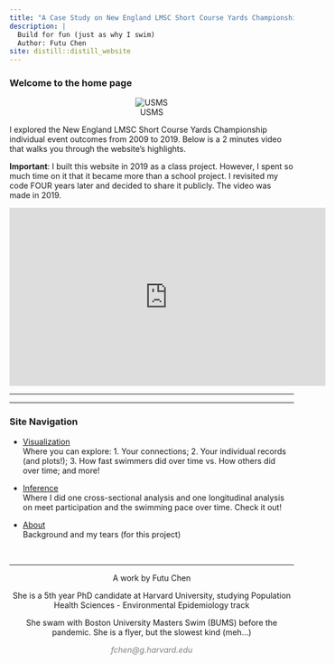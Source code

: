 ```yaml
---
title: "A Case Study on New England LMSC Short Course Yards Championship: 2009-2019"
description: | 
  Build for fun (just as why I swim)   
  Author: Futu Chen
site: distill::distill_website
---
```

### Welcome to the home page 

<center>
![USMS](https://www.usms.org/-/media/usms/developers/images/logo/usmslogo.png)
</center>

I explored the New England LMSC Short Course Yards Championship individual event outcomes from 2009 to 2019. Below is a 2 minutes video that walks you through the website's highlights.

**Important**: I built this website in 2019 as a class project. However, I spent so much time on it that it became more than a school project. I revisited my code FOUR years later and decided to share it publicly. The video was made in 2019.


<iframe width="560" height="315" src="https://www.youtube.com/embed/1n76FNluEjI" frameborder="0" allow="accelerometer; autoplay; encrypted-media; gyroscope; picture-in-picture" allowfullscreen></iframe>
  
***

***


<style>
div.blue { background-color:#AED6F1 ; border-radius: 5px; padding: 20px;}
</style>
<div class = "blue">
### Site Navigation 
- [Visualization](https://madaopt.github.io/Masters-swimmers/visual.html)  
Where you can explore: 1. Your connections; 2. Your individual records (and plots!); 3. How fast swimmers did over time vs. How others did over time; and more!

- [Inference](https://madaopt.github.io/Masters-swimmers/inf.html)  
Where I did one cross-sectional analysis and one longitudinal analysis on meet participation and the swimming pace over time. Check it out!

- [About](https://madaopt.github.io/Masters-swimmers/about.html)  
Background and my tears (for this project)

</div>




&nbsp;
<hr />
<p style="text-align: center;">A work by Futu Chen</p>
<p style="text-align: center;">She is a 5th year PhD candidate at Harvard University, studying Population Health Sciences - Environmental Epidemiology track</p>
<p style="text-align: center;">She swam with Boston University Masters Swim (BUMS) before the pandemic. She is a flyer, but the slowest kind (meh...) </p>
<p style="text-align: center;"><span style="color: #808080;"><em>fchen@g.harvard.edu</em></span></p>
<!-- Add icon library -->
<link rel="stylesheet" href="https://cdnjs.cloudflare.com/ajax/libs/font-awesome/4.7.0/css/font-awesome.min.css">
<!-- Add font awesome icons -->
<p style="text-align: center;">
    <a href="https://www.linkedin.com/in/futu-c-590aa5b6/" class="fa fa-linkedin"></a>
    <a href="https://github.com/madaopt/Masters-swimmers" class="fa fa-github"></a>
</p>

&nbsp;

